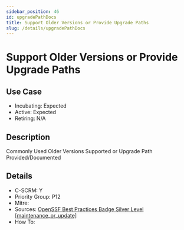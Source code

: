 ```yaml
---
sidebar_position: 46
id: upgradePathDocs
title: Support Older Versions or Provide Upgrade Paths
slug: /details/upgradePathDocs
---
```


# Support Older Versions or Provide Upgrade Paths

## Use Case

- Incubating: Expected
- Active: Expected
- Retiring: N/A

## Description

Commonly Used Older Versions Supported or Upgrade Path Provided/Documented

## Details

- C-SCRM: Y
- Priority Group: P12
- Mitre: 
- Sources: [OpenSSF Best Practices Badge Silver Level [maintenance_or_update]](https://www.bestpractices.dev/en/criteria?details=true&rationale=true#1.maintenance_or_update)
- How To: 

